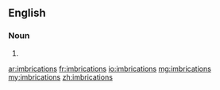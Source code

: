 ==English==

===Noun===
{{head|en}}

# {{plural of|imbrication}}

[[ar:imbrications]]
[[fr:imbrications]]
[[io:imbrications]]
[[mg:imbrications]]
[[my:imbrications]]
[[zh:imbrications]]